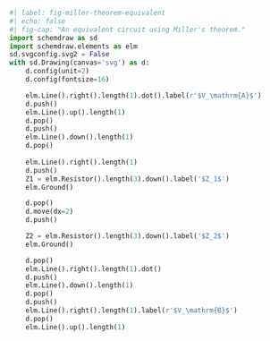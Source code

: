 ```python
#| label: fig-miller-theorem-equivalent
#| echo: false
#| fig-cap: "An equivalent circuit using Miller's theorem."
import schemdraw as sd
import schemdraw.elements as elm
sd.svgconfig.svg2 = False
with sd.Drawing(canvas='svg') as d:
    d.config(unit=2)
    d.config(fontsize=16)

    elm.Line().right().length(1).dot().label(r'$V_\mathrm{A}$')
    d.push()
    elm.Line().up().length(1)
    d.pop()
    d.push()
    elm.Line().down().length(1)
    d.pop()
    
    elm.Line().right().length(1)
    d.push()
    Z1 = elm.Resistor().length(3).down().label('$Z_1$')
    elm.Ground()

    d.pop()
    d.move(dx=2)
    d.push()

    Z2 = elm.Resistor().length(3).down().label('$Z_2$')
    elm.Ground()

    d.pop()
    elm.Line().right().length(1).dot()
    d.push()
    elm.Line().down().length(1)
    d.pop()
    d.push()
    elm.Line().right().length(1).label(r'$V_\mathrm{B}$')
    d.pop()
    elm.Line().up().length(1)
```